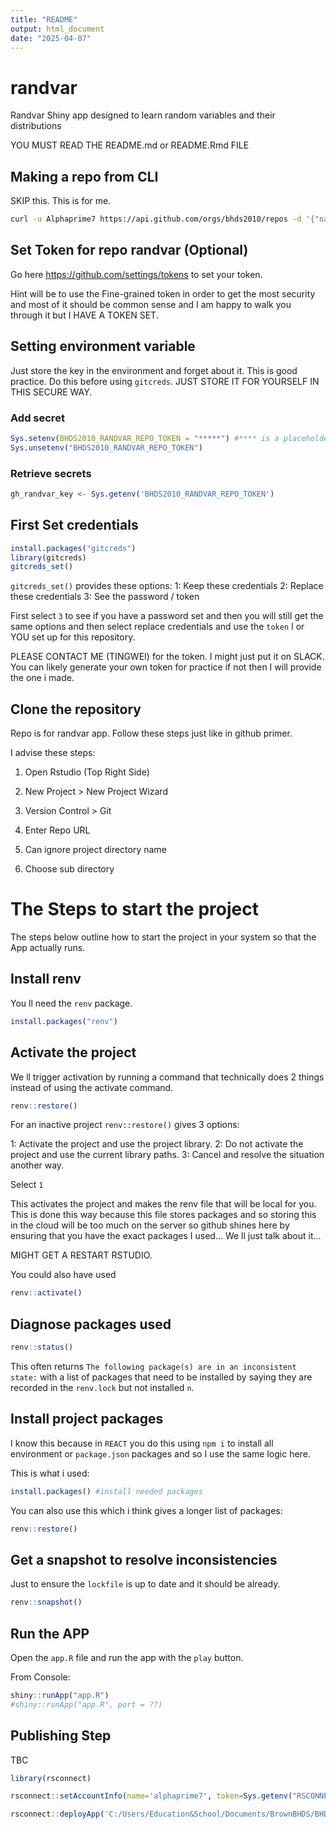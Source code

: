---
title: "README"
output: html_document
date: "2025-04-07"
---

# randvar
Randvar Shiny app designed to learn random variables and their distributions

YOU MUST READ THE README.md or README.Rmd FILE

## Making a repo from CLI

SKIP this. This is for me.

```bash
curl -u Alphaprime7 https://api.github.com/orgs/bhds2010/repos -d '{"name":"NAME_OF_REPO", "description":"SOME_DESCRIPTION", "private": true, "has_issues": true, "has_projects": true, "has_wiki":false }'
```

## Set Token for repo randvar (Optional)

Go here [https://github.com/settings/tokens](https://github.com/settings/tokens) to set your token. 

Hint will be to use the Fine-grained token in order to get the most security and most of it should be common sense and I am happy to walk you through it but I HAVE A TOKEN SET.

## Setting environment variable

Just store the key in the environment and forget about it. This is good practice. Do this before using `gitcreds`. JUST STORE IT FOR YOURSELF IN THIS SECURE WAY.

### Add secret

```{r}
Sys.setenv(BHDS2010_RANDVAR_REPO_TOKEN = "*****") #**** is a placeholder
Sys.unsetenv("BHDS2010_RANDVAR_REPO_TOKEN")
```


### Retrieve secrets

```{r}
gh_randvar_key <- Sys.getenv('BHDS2010_RANDVAR_REPO_TOKEN')
```

## First Set credentials

```{r}
install.packages("gitcreds")
library(gitcreds)
gitcreds_set()
```

`gitcreds_set()` provides these options:
1: Keep these credentials
2: Replace these credentials
3: See the password / token

First select `3` to see if you have a password set and then you will still get the same options and then select replace credentials and use the `token` I or YOU set up for this repository. 

PLEASE CONTACT ME (TINGWEI) for the token. I might just put it on SLACK. You can likely generate your own token for practice if not then I will provide the one i made.

## Clone the repository

Repo is for randvar app. Follow these steps just like in github primer.

I advise these steps:

1. Open Rstudio (Top Right Side)

2. New Project > New Project Wizard

3. Version Control > Git

4. Enter Repo URL

5. Can ignore project directory name

6. Choose sub directory

# The Steps to start the project

The steps below outline how to start the project in your system so that the App actually runs.

## Install renv

You ll need the `renv` package.

```{r}
install.packages("renv")
```

## Activate the project

We ll trigger activation by running a command that technically does 2 things instead of using the activate command.

```{r}
renv::restore()
```


For an inactive project `renv::restore()` gives 3 options:

1: Activate the project and use the project library.
2: Do not activate the project and use the current library paths.
3: Cancel and resolve the situation another way.

Select `1`

This activates the project and makes the renv file that will be local for you. This is done this way because this file stores packages and so storing this in the cloud will be too much on the server so github shines here by ensuring that you have the exact packages I used... We ll just talk about it...

MIGHT GET A RESTART RSTUDIO.

You could also have used 

```{r}
renv::activate()
```

## Diagnose packages used

```{r}
renv::status()
```

This often returns `The following package(s) are in an inconsistent state:` with a list of packages that need to be installed by saying they are recorded in the `renv.lock` but not installed `n`.

## Install project packages

I know this because in `REACT` you do this using `npm i` to install all environment or `package.json` packages and so I use the same logic here. 

This is what i used:

```{r}
install.packages() #install needed packages
```


You can also use this which i think gives a longer list of packages:

```{r}
renv::restore()
```

## Get a snapshot to resolve inconsistencies

Just to ensure the `lockfile` is up to date and it should be already.

```{r}
renv::snapshot()
```

## Run the APP

Open the `app.R` file and run the app with the `play` button.

From Console:

```{r}
shiny::runApp("app.R")
#shiny::runApp("app.R", port = ??)
```


## Publishing Step

TBC 

```{r}
library(rsconnect)
```
```{r}
rsconnect::setAccountInfo(name='alphaprime7', token=Sys.getenv("RSCONNECT_TOKEN"), secret='HNF6m4BTSny+677FoO1SR72CEQSw2+DgxYQIK3Yz')
```

```{r}
rsconnect::deployApp('C:/Users/Education&School/Documents/BrownBHDS/BHDS2010-Statistical Programming/week11_04022025/randvar')
```

